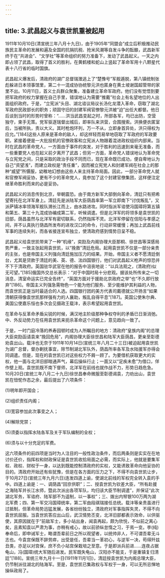 ```yaml
---
---
---
```

title: 3.武昌起义与袁世凯重被起用
---




1911年10月10日(清宣统三年八月十九日)，由于1905年“同盟会”成立后积极推动民族民主革命的发展和遍及全国的抗捐抗税、抢米风潮等自发斗争的酝酿，武昌新军终于在“共进会”、“文学社”等革命组织的努力准备下，发动了武昌起义。一天之内即占领了武昌，取得了首义的胜利，在黄鹤楼和蛇山上竖起了革命军用十八颗星代表十八行省的临时国旗。

武昌起义爆发后，清政府的湖广总督瑞澂逃上了“楚豫号”军舰遁脱，第八镇统制张彪躲进日本领事馆里，第二十一混成协协统黎元洪也匿身在黄土坡谢国超管带的家里不出。10月11日，首义士兵群众聚集，准备建立革命军政府。他们没有觉悟到要把军政府的权力掌握在自己手里，错误地认为需要“推戴”社会上有名望地位的人出面组织政府。于是，“立宪派”头目、湖北谘议局议长汤化龙潜入革命，窃取了湖北军政府民政部长的职务；顽固守旧的封建军阀官僚黎元洪被“迫”出任大都督。他日后谈到当时的形势时曾称：“……洪当武昌变起之时，所部各军，均已出防，空营独守，束手无策。党军驱逐瑞督出城后，即率队来洪营，合围搜索。洪换便衣匿室后，当被所执，责以大义。其时枪炮环列，万一不从，立即身首异处，洪只得权为应允。”[184]这些人原来是革命的敌人，却这样轻而易举地窃取了军政府的军政要职。紧接着便是一大批投机的官僚政客和立宪派人物跟着混进政权组织内部来。当时在武昌的革命党人，一方面由于事件的突发，对于胜利的迅速到来毫无准备，而一些重要党人也在起义前夕离开了武昌；但另一方面，革命党人错误地认为革命党与立宪党之间，只是采取的政治手段不同而已，现在革命既已成功，便自卑地认为自己“资望浅”，而建立政权是“责任重”，因而被立宪党人和封建军阀在社会上的那种“威望”所慑服，幼稚地幻想由这些人来主持革命局面。因此，一部分革命党人就和官僚军阀妥协，更有不少的革命党人，竟参加了这个封建官僚集团，这样便注定继革命胜利而来的必是妥协。

武昌起义的消息传到北京，举朝震恐。由于南方新军大部倒向革命，清廷只有把希望寄托在北洋军身上。清廷先是派陆军大臣荫昌率第一军立即南下“讨伐叛乱”，又派萨镇冰率领海军舰队溯长江而上，由水路进攻。同时指派军谘使冯国璋将第五镇和第五、第三十九混成协编成第二军，听候调遣。但是北洋军的将领多是袁世凯的旧部，荫昌虽然与北洋军有密切联系，仍然指挥不灵。北洋军停留在信阳与孝感之间，并不认真执行荫昌所发布的进攻汉口的命令，行动非常缓慢；再加上武昌前线军事的连续失利，而各省接连宣布独立，使清政府感到情势日呈不稳。

武昌起义给袁世凯带来了一种“机缘”，奕劻及内阁协理大臣那桐、徐世昌等深感局势严重，一致主张起用袁世凯，以“挽救”清廷危局。起用袁世凯不仅是一部分亲贵的主张，也是帝国主义列强向清廷施加压力的结果。开始，帝国主义者不愿清廷倒台，尤其是贷款于清廷的美、英、德、法四国银行，他们对武昌起义枪声的惊恐并不下于清政府。英国驻华武官在他的报告中沮丧地说：“以兵法观之，(清政府)似无可望。”[185]俄国外交总长表示：“对于中国时局十分悲观。据该处所传来之一切消息，清室命运实已完全告终”，“英国方面对于援助北京政府之举”也“不久即行放弃”[186]。帝国主义列强急需物色一个能为他们服务、至少能维护其利益的人物，而袁世凯正是当时最适合的人选。四国银行团的美方代表司戴德就公开扬言“如果清朝获得像袁世凯那样强有力的人襄助，叛乱自得平息”[187]。英国公使朱尔典、美国公使嘉乐恒也多次会见摄政王载沣，表示希望起用袁世凯。

在革命与反革命矛盾尖锐的时候，满汉地主阶级那种争权夺利的矛盾已日渐消弛。中、外反动势力在任用袁世凯来扼杀革命这个问题上，意见趋向一致了。

于是，一时门庭冷落的养寿园顿时成为人所瞩目的地方：清政府“皇族内阁”的总理大臣奕劻函请袁来“挽回危局”，内阁协理大臣徐世昌和陆军大臣荫昌，更亲至彰德劝袁出山。载沣也无奈于1911年10月14日(宣统三年八月二十三日)被迫起用袁世凯为湖广总督，督办剿抚事宜，除节制湖北军队外，荫昌所率各军及水陆援军亦得会同调遣。但是，现在的袁世凯已对这些权力不屑一顾了。为要借机获取更大的实权，他一面与北洋旧部暗通声气，幕后操纵行止；一面又以“足疾未愈”为借口，佯作壁上观。袁世凯既不南下督师，北洋军在前线也就作战不力，形势日趋危急。10月20日(宣统三年八月二十九日)徐世昌奉命微服至彰德谒袁，力劝出山，袁世凯在忸怩作态之余，最后提出了六项条件：

(1)明年即开国会；

(2)组织责任内阁；

(3)宽容参加此次事变之人；

(4)解除党禁；

(5)须委以指挥水陆各军及关于军队编制的全权；

(6)须与以十分充足的军费。

这六项条件的前四项是当时为人注目的一般性政治条件，而后两条则是实实在在地讨价还价，指挥权和财政保证是袁世凯收拾局面之必需，而实际上，他就是要集军权、政权、财权于一身，以达到既能控制清政府的实权，又能诱致革命向他妥协的目的。清政府开始还有些犹豫，但是在各方面的压力之下，不得不向袁世凯让步，于10月27日(宣统三年九月六日)连发四道上谕，使湖北前线的军权完全转入袁的手中。四道上谕是：一、调荫昌“回京供职”；二、授袁世凯为钦差大臣，“所有赴援之海陆军并长江水师，暨此次派出各项军队，均归该大臣节制调遣”，并保证“此次湖北军务，军谘府、陆军部不为遥制，以一事权”；三、拨出内帑银100万两为湖北军费；四、第一军交冯国璋统率，第二军由段祺瑞接任总统。载沣等亲贵虽进行过抵制，但革命局势迅猛发展，各省纷纷独立，清政府对军事指挥失灵，不得不向袁世凯屈服。当袁世凯答应出山后，武汉情势丕变，北洋旧部都表示效命，以供驱使，其原因就在于“前敌军士，多小站出身，闻袁再起，颇为欣悦，不似前之离心矣，且素知袁以严肃为事，亦稍有戒心，故以前骄纵怠惰之习，于焉一变。李(纯)奉命后，即申诫军士，略谓吾辈前日之所以观望者，以统帅非人，不可谓吾辈无斗志也。今袁宫保既不辞劳瘁，出受是任，吾辈当一革初心，与逆军一决，苟得歼兹丑类，亦足以对宫保，庶不负小站宫保栽培之至意。于是即派兵前进……连夜占据龟山，冯(国璋)统大军随后进发。民军既失龟山，汉阳亦不能支，于是重镇复归清廷”[188]。宣统三年九月十一日(1911年11月1日)，清廷授袁世凯为内阁总理大臣，仍节制派往湖北的陆海军。至是，袁世凯已集政权与军权于一身，可以无所忌惮地操纵政局了。